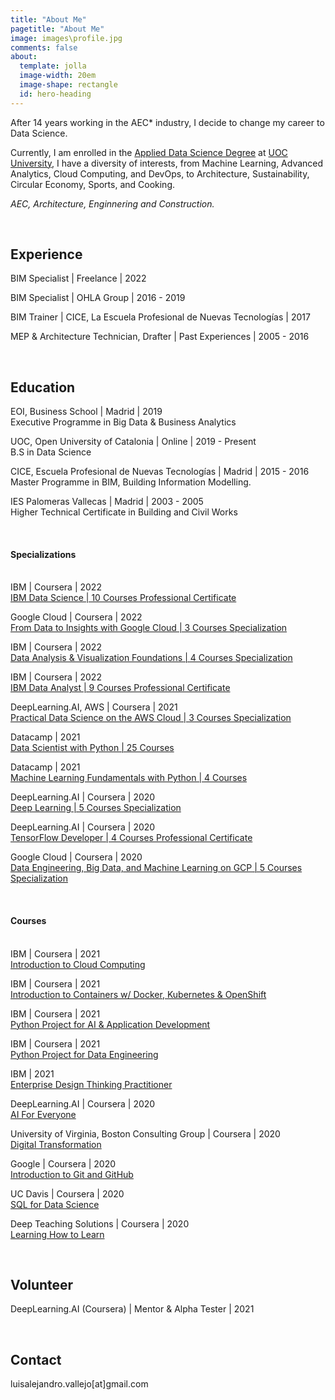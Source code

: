 ```yaml
---
title: "About Me"
pagetitle: "About Me"
image: images\profile.jpg
comments: false
about:
  template: jolla
  image-width: 20em
  image-shape: rectangle
  id: hero-heading
---
```

::: {#hero-heading}

After 14 years working in the AEC* industry, I decide to change my career to Data Science.

Currently, I am enrolled in the [Applied Data Science Degree](https://estudios.uoc.edu/es/grados/data-science/presentacion) at [UOC University](https://www.uoc.edu/portal/es/index.html), I have a diversity of interests, from Machine Learning, Advanced Analytics, Cloud Computing, and DevOps, to Architecture, Sustainability, Circular Economy, Sports, and Cooking.

*AEC, Architecture, Enginnering and Construction.*

\

## Experience

BIM Specialist | Freelance | 2022

BIM Specialist | OHLA Group | 2016 - 2019

BIM Trainer | CICE, La Escuela Profesional de Nuevas Tecnologías | 2017

MEP & Architecture Technician, Drafter | Past Experiences | 2005 - 2016

\

## Education

EOI, Business School | Madrid | 2019 \
Executive Programme in Big Data & Business Analytics

UOC, Open University of Catalonia | Online | 2019 - Present \
B.S in Data Science

CICE, Escuela Profesional de Nuevas Tecnologías | Madrid | 2015 - 2016 \
Master Programme in BIM, Building Information Modelling.

IES Palomeras Vallecas | Madrid | 2003 - 2005 \
Higher Technical Certificate in Building and Civil Works

\

#### Specializations
\
IBM | Coursera | 2022 \
[IBM Data Science | 10 Courses Professional Certificate](https://www.coursera.org/account/accomplishments/professional-cert/NF5R8W5J9MDE)

Google Cloud | Coursera | 2022 \
[From Data to Insights with Google Cloud | 3 Courses Specialization](https://www.coursera.org/account/accomplishments/specialization/GPMLSXD4W447)

IBM | Coursera | 2022 \
[Data Analysis & Visualization Foundations | 4 Courses Specialization](https://www.coursera.org/account/accomplishments/specialization/RL4JE3Q38T8G)

IBM | Coursera | 2022 \
[IBM Data Analyst | 9 Courses Professional Certificate](https://www.coursera.org/professional-certificates/ibm-data-analyst)

DeepLearning.AI, AWS | Coursera | 2021 \
[Practical Data Science on the AWS Cloud | 3 Courses Specialization](https://www.coursera.org/account/accomplishments/specialization/ZH9SX5STF5FW)

Datacamp | 2021 \
[Data Scientist with Python | 25 Courses](https://www.datacamp.com/statement-of-accomplishment/track/6fbb7f0e9e5f7bc68194ed4f49a37e6ff0d4b8dc)

Datacamp | 2021 \
[Machine Learning Fundamentals with Python | 4 Courses](https://www.datacamp.com/statement-of-accomplishment/track/2b1fceb9871f361ce404935426d935a4d4d48225)

DeepLearning.AI | Coursera | 2020 \
[Deep Learning | 5 Courses Specialization](https://www.coursera.org/account/accomplishments/specialization/7598QNCVJ9UJ)

DeepLearning.AI | Coursera | 2020 \
[TensorFlow Developer | 4 Courses Professional Certificate](https://www.coursera.org/account/accomplishments/professional-cert/6Z2GJRDKFGKT)

Google Cloud | Coursera | 2020 \
[Data Engineering, Big Data, and Machine Learning on GCP | 5 Courses Specialization](https://www.coursera.org/account/accomplishments/specialization/3BSQDJAWHYWP)

\

#### Courses
\
IBM | Coursera | 2021 \
[Introduction to Cloud Computing](https://www.coursera.org/account/accomplishments/verify/S9K2UK6SSFKZ)

IBM | Coursera | 2021 \
[Introduction to Containers w/ Docker, Kubernetes & OpenShift](https://www.coursera.org/account/accomplishments/verify/HNPTJQQ7D5ZF)

IBM | Coursera | 2021 \
[Python Project for AI & Application Development](https://www.coursera.org/account/accomplishments/verify/HVUZ94CTFST7)

IBM | Coursera | 2021 \
[Python Project for Data Engineering](https://www.coursera.org/account/accomplishments/verify/2KAXT5EJLRYV)

IBM | 2021 \
[Enterprise Design Thinking Practitioner](https://www.credly.com/badges/10711fb6-08b7-4cd3-83b8-b50a9107ca67/public_url)

DeepLearning.AI | Coursera | 2020 \
[AI For Everyone](https://www.coursera.org/account/accomplishments/verify/GV54LFQP8DSG)

University of Virginia, Boston Consulting Group | Coursera | 2020 \
[Digital Transformation](https://www.coursera.org/account/accomplishments/verify/GKY9UXJZQ26D)

Google | Coursera | 2020 \
[Introduction to Git and GitHub](https://www.coursera.org/account/accomplishments/verify/EW4ES2Q97KVB)

UC Davis | Coursera | 2020 \
[SQL for Data Science](https://www.coursera.org/account/accomplishments/verify/7G6QQUMZFRY7)

Deep Teaching Solutions | Coursera | 2020 \
[Learning How to Learn](https://www.coursera.org/account/accomplishments/verify/DSVUBU4DRCNX)

\

## Volunteer

DeepLearning.AI (Coursera) | Mentor & Alpha Tester | 2021

\

## Contact

luisalejandro.vallejo[at]gmail.com

:::